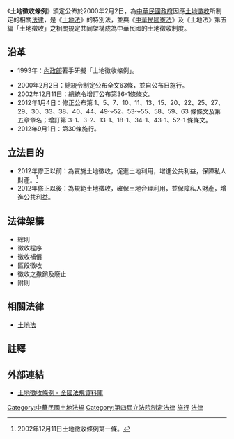 {{legal}}
{{中華民國法律信息框
|名稱 = 土地徵收條例
|英文名稱 = Land Expropriation Act
|略稱 = 土徵條例
|施行日期 = 2000年2月4日
|修正次數 = 2
|最新修正日期 = 2012年1月4日
|廢止日期 = 
|類別 = 法律
|改組前類別 = 內政法規地政目
|法規資料庫代碼 = D0060058
|提案日期 = 1999年5月4日、1999年6月5日、1999年10月6日、1999年12月15日分別
|提案名稱 = 
|提案關係文書 =
|提案關係文書編號 = 
|提案方 = [[中華民國內政部|內政部]]、[[鄭逢時|鄭逢時]]等73人、[[侯惠仙|侯惠仙]]等50人、[[李慶安|李慶安]]等42人
|審議委員會 = [[立法院內政委員會|內政]]、[[立法院經濟委員會|經濟]]、[[立法院財政委員會|財政]]委員會
|委員會通過日期 = 1999年12月29日
|二讀通過日期 = 2000年1月13日
|三讀通過日期 = 2000年1月13日
|公佈日期 = 2000年2月2日
|公佈總統 = [[李登輝|李登輝]]
|公佈者 = 
|廢止提案日期 = 
|廢止提案方 = 
|廢止公佈日期 = 
|廢止公佈總統 = 
|廢止者 = 
|相關法規 = 
|相關訴訟案 = 
|備註 = 
}}

《'''土地徵收條例'''》頒定公佈於2000年2月2日，為[[中華民國|中華民國]][[中華民國政府|政府]]因應[[土地徵收|土地徵收]]所制定的相關[[法律|法律]]，是《[[土地法_(中華民國)|土地法]]》的特別法，並與《[[中華民國憲法|中華民國憲法]]》及《土地法》第五編「土地徵收」之相關規定共同架構成為中華民國的土地徵收制度。

== 沿革 ==
*1993年：[[中華民國內政部|內政部]]著手研擬「土地徵收條例」。<ref name="moica">
{{cite book|author=內政部編 |coauthors=|title=當前重要土地問題研議專輯 |year=1993 |publisher=內政部 |location=台北市 |isbn= }}</ref>
*2000年2月2日：總統令制定公布全文63條，並自公布日施行。
*2002年12月11日：總統令增訂公布第36-1條條文。
*2012年1月4日：修正公布第 1、5、7、10、11、13、15、20、22、25、27、29、30、33、38、40、44、49～52、53～55、58、59、63  條條文及第五章章名；增訂第 3-1、3-2、13-1、18-1、34-1、43-1、52-1 條條文。
*2012年9月1日：第30條施行。

== 立法目的 ==
*2012年修正以前：為實施土地徵收，促進土地利用，增進公共利益，保障私人財產。<ref group="註">2002年12月11日土地徵收條例第一條。</ref>
*2012年修正以後：為規範土地徵收，確保土地合理利用，並保障私人財產，增進公共利益。

== 法律架構 ==
*總則
*徵收程序
*徵收補償
*區段徵收
*徵收之撤銷及廢止
*附則

== 相關法律 ==
*[[土地法_(中華民國)|土地法]]
{{wikisource|土地徵收條例}}


== 註釋 ==
{{reflist}}
{{reflist|group="註"}}

== 外部連結 ==
*{{zh-tw}}[http://law.moj.gov.tw/LawClass/LawContent.aspx?pcode=D0060058 土地徵收條例 - 全國法規資料庫] {{Wayback|url=http://law.moj.gov.tw/LawClass/LawContent.aspx?pcode=D0060058 |date=20171112132514 }}

{{中華民國法律}}

[[Category:中華民國土地法規|Category:中華民國土地法規]]
[[Category:第四屆立法院制定法律|Category:第四屆立法院制定法律]]
[[Category:2000年臺灣法律|施行]]
[[Category:2000年台灣建立|法律]]